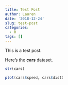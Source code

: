 ```yaml
---
title: Test Post
author: Lauren
date: '2018-12-24'
slug: test-post
categories:
  - R
tags: []
---
```


This is a test post. 

Here's the **cars** dataset.

```r
str(cars)

plot(cars$speed, cars$dist)
```